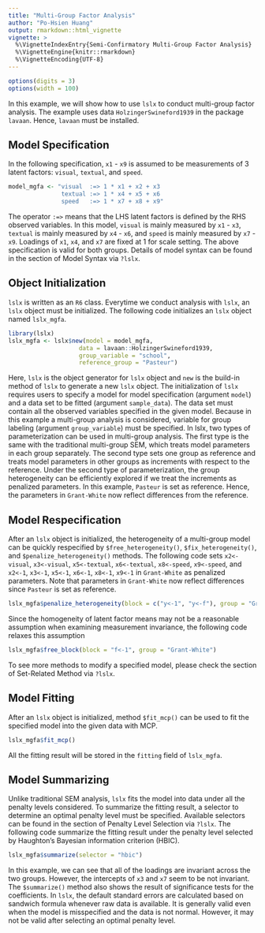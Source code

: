 ```yaml
---
title: "Multi-Group Factor Analysis"
author: "Po-Hsien Huang"
output: rmarkdown::html_vignette
vignette: >
  %\VignetteIndexEntry{Semi-Confirmatory Multi-Group Factor Analysis}
  %\VignetteEngine{knitr::rmarkdown}
  %\VignetteEncoding{UTF-8}
---
```

```r
options(digits = 3)
options(width = 100)
```
In this example, we will show how to use `lslx` to conduct multi-group factor analysis.
The example uses data `HolzingerSwineford1939` in the package `lavaan`.
Hence, `lavaan` must be installed.

## Model Specification
In the following specification, `x1` - `x9` is assumed to be measurements of 3 latent factors: `visual`, `textual`, and `speed`.
```r
model_mgfa <- "visual  :=> 1 * x1 + x2 + x3 
               textual :=> 1 * x4 + x5 + x6 
               speed   :=> 1 * x7 + x8 + x9"
```
The operator `:=>` means that the LHS latent factors is defined by the RHS observed variables.
In this model, `visual` is mainly measured by `x1` - `x3`, `textual` is mainly measured by `x4` - `x6`, and `speed` is mainly measured by `x7` - `x9`.
Loadings of `x1`, `x4`, and `x7` are fixed at 1 for scale setting.
The above specification is valid for both groups.
Details of model syntax can be found in the section of Model Syntax via `?lslx`.

## Object Initialization
`lslx` is written as an `R6` class.
Everytime we conduct analysis with `lslx`, an `lslx` object must be initialized.
The following code initializes an `lslx` object named `lslx_mgfa`.
```r
library(lslx)
lslx_mgfa <- lslx$new(model = model_mgfa,
                    data = lavaan::HolzingerSwineford1939,
                    group_variable = "school",
                    reference_group = "Pasteur")
```
Here, `lslx` is the object generator for `lslx` object and `new` is the build-in method of `lslx` to generate a new `lslx` object.
The initialization of `lslx` requires users to specify a model for model specification (argument `model`) and a data set to be fitted (argument `sample_data`).
The data set must contain all the observed variables specified in the given model.
Because in this example a multi-group analysis is considered, variable for group labeling (argument `group_variable`) must be specified.
In lslx, two types of parameterization can be used in multi-group analysis. 
The first type is the same with the traditional multi-group SEM, which treats model parameters in each group separately.
The second type sets one group as reference and treats model parameters in other groups as increments with respect to the reference.
Under the second type of parameterization, the group heterogeneity can be efficiently explored if we treat the increments as penalized parameters.
In this example, `Pasteur` is set as reference.
Hence, the parameters in `Grant-White` now reflect differences from the reference.



## Model Respecification
After an `lslx` object is initialized, the heterogeneity of a multi-group model can be quickly respecified by `$free_heterogeneity()`, `$fix_heterogeneity()`, and `$penalize_heterogeneity()` methods.
The following code sets `x2<-visual`, `x3<-visual`, `x5<-textual`, `x6<-textual`, `x8<-speed`, `x9<-speed`, and 
`x2<-1`, `x3<-1`, `x5<-1`, `x6<-1`, `x8<-1`, `x9<-1` in `Grant-White` as penalized parameters.
Note that parameters in `Grant-White` now reflect differences since `Pasteur` is set as reference.
```r
lslx_mgfa$penalize_heterogeneity(block = c("y<-1", "y<-f"), group = "Grant-White")
```
Since the homogeneity of latent factor means may not be a reasonable assumption when examining measurement invariance, the following code relaxes this assumption
```r
lslx_mgfa$free_block(block = "f<-1", group = "Grant-White")
```
To see more methods to modify a specified model, please check the section of Set-Related Method via `?lslx`. 




## Model Fitting
After an `lslx` object is initialized, method `$fit_mcp()` can be used to fit the specified model into the given data with MCP.
```r
lslx_mgfa$fit_mcp()
```
All the fitting result will be stored in the `fitting` field of `lslx_mgfa`.


## Model Summarizing
Unlike traditional SEM analysis, `lslx` fits the model into data under all the penalty levels considered.
To summarize the fitting result, a selector to determine an optimal penalty level must be specified.
Available selectors can be found in the section of Penalty Level Selection via `?lslx`.
The following code summarize the fitting result under the penalty level selected by Haughton’s Bayesian information criterion (HBIC).
```r
lslx_mgfa$summarize(selector = "hbic")
```
In this example, we can see that all of the loadings are invariant across the two groups.
However, the intercepts of `x3` and `x7` seem to be not invariant.
The `$summarize()` method also shows the result of significance tests for the coefficients.
In `lslx`, the default standard errors are calculated based on sandwich formula whenever raw data is available.
It is generally valid even when the model is misspecified and the data is not normal.
However, it may not be valid after selecting an optimal penalty level.
